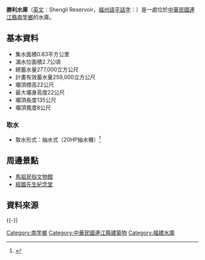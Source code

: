 {{Infobox Dam
| name               = 勝利水庫
| official_name      = 勝利水庫
| image              = Shengli reservoir 20190424.jpg
| image_size         = 300px
| image_caption      = 勝利水庫
| image_alt          = 
| location_map       = Taiwan
| location_map_width = 
| location_map_text  = 
| lat_d              = 26
| lat_m              = 09
| lat_s              = 07
| lat_NS             = N
| long_d             = 119
| long_m             = 56
| long_s             = 08
| long_EW            = E
| coordinates_type   = type:landmark
| coordinates_display= inline,title
| coordinates_ref    = 
| crosses            = 
| spillways          = U 型自由溢流式溢洪道
| spillway_type      = Gated overflow, service 
| spillway_capacity  = 
|reservoir           = 勝利水庫
| status             = O
|country             = {{ROC}}
|locale              = [[連江縣_(中華民國)|連江縣]][[南竿鄉|南竿鄉]]清水村
|constructor         = 
|owner               = [[連江縣政府|連江縣政府]][[連江縣自來水廠|連江縣自來水廠]]
|developer           = 
|maint               = 連江縣政府連江縣自來水廠
|type                = 混凝土重力壩
|length              = {{convert|135|m|ft|0|}}
|height              = {{convert|22|m|ft|0|}}
|width               = {{convert|8|m|ft|0|}}
|volume              =
|began               = 
|open                = 1980年2月<ref>[http://www.water.matsu.gov.tw/2010web/upload_files/news/2246-0529141826.pdf 連江縣各水庫第二次安全評估]</ref>
|cost                = 
|reservoir_capacity  = 27.7萬立方公尺
|active_capacity     = 25.9萬立方公尺<ref>{{Cite web |url=https://www-ws.wra.gov.tw/Download.ashx?u=LzAwMS9VcGxvYWQvb2xkRmlsZS9tZWRpYS8yMjgzODgvMTA45bm054%2b%2b5pyJLnBkZg%3d%3d&n=MTA45bm054%2b%2b5pyJLnBkZi5wZGY%3d |title=現有水庫概況108年底 勝利水庫 |access-date=2020-09-04 |archive-date=2020-12-03 |archive-url=https://web.archive.org/web/20201203182229/https://www-ws.wra.gov.tw/Download.ashx?u=LzAwMS9VcGxvYWQvb2xkRmlsZS9tZWRpYS8yMjgzODgvMTA45bm054%2B%2B5pyJLnBkZg%3D%3D&n=MTA45bm054%2B%2B5pyJLnBkZi5wZGY%3D |dead-url=no }}</ref>
|reservoir_catchment = {{convert|0.83|km2|}}
|reservoir_surface   = 2.7[[公頃|公頃]]
|reservoir_elevation = 
|reservoir_max_depth = 
|bridge_carries      =
|bridge_width        =
|bridge_clearance    =
|bridge_traffic      =
|bridge_toll         = 
|bridge_id           =
|map_cue             =
|map_image_full      =
|map_text            =
|turbines            = 
|hydraulic_head      = 
|installed_capacity  = 
|max_planned_cap     = 
|capacity_factor     = 
|average_annual_gen  = 
|net_generation      = 
| website            = [http://www.water.matsu.gov.tw/2010web/aboutus4-1.htm 連江縣政府連江縣自來水廠-勝利水庫]
| as_of              = 
}}

'''勝利水庫'''（[[英文|英文]]：Shengli Reservoir，[[福州語|福州語]][[平話字|平話字]]：{{Ipa|Séng-lé cūi-kó̤}}）是一處位於[[中華民國|中華民國]][[連江縣_(中華民國)|連江縣]][[南竿鄉|南竿鄉]]的水庫。

== 基本資料 ==
*集水面積0.83平方公里 
*滿水位面積2.7公頃 
*總蓄水量277,000立方公尺 
*計畫有效蓄水量259,000立方公尺 
*壩頂標高22公尺 
*最大壩身高度22公尺 
*壩頂長度135公尺 
*壩頂寬度8公尺
=== 取水 ===
*取水形式：抽水式（20HP抽水機）<ref name="連江縣自來水廠-勝利水庫">{{cite web|language=zh-tw|url=http://www.water.matsu.gov.tw/2010web/aboutus4-1.htm|title=連江縣自來水廠-勝利水庫|author=|publisher=連江縣自來水廠|date=|accessdate=2020-09-05|archive-date=2019-12-27|archive-url=https://web.archive.org/web/20191227192425/http://www.water.matsu.gov.tw/2010web/aboutus4-1.htm|dead-url=no}}</ref>

== 周邊景點 ==
*[[馬祖民俗文物館|馬祖民俗文物館]]
*[[經國先生紀念堂|經國先生紀念堂]]
== 資料來源 ==
{{Reflist}}
{{Commonscat|Shengli Reservoir|勝利水庫}}
{{-}}
{{台灣水庫}}

[[Category:南竿鄉|Category:南竿鄉]]
[[Category:中華民國連江縣建築物|Category:中華民國連江縣建築物]]
[[Category:福建水庫|Category:福建水庫]]